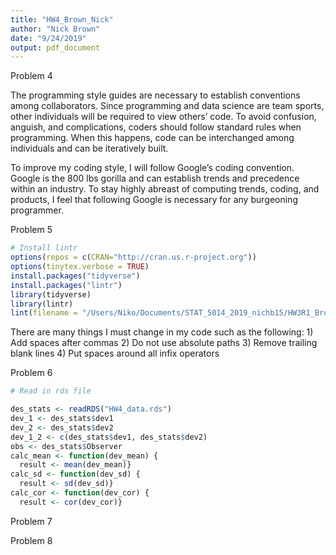 ```yaml
---
title: "HW4_Brown_Nick"
author: "Nick Brown"
date: "9/24/2019"
output: pdf_document
---
```



Problem 4

The programming style guides are necessary to establish conventions among collaborators. Since programming and data science are team sports, other individuals will be required to view others' code. To avoid confusion, anguish, and complications, coders should follow standard rules when programming. When this happens, code can be interchanged among individuals and can be iteratively built.

To improve my coding style, I will follow Google's coding convention. Google is the 800 lbs gorilla and can establish trends and precedence within an industry. To stay highly abreast of computing trends, coding, and products, I feel that following Google is necessary for any burgeoning programmer.

Problem 5

```r
# Install lintr
options(repos = c(CRAN="http://cran.us.r-project.org"))
options(tinytex.verbose = TRUE)
install.packages("tidyverse")
install.packages("lintr")
library(tidyverse)
library(lintr)
lint(filename = "/Users/Niko/Documents/STAT_5014_2019_nichb15/HW3R1_Brown.RMD")


```

There are many things I must change in my code such as the following:
1) Add spaces after commas
2) Do not use absolute paths
3) Remove trailing blank lines
4) Put spaces around all infix operators

Problem 6

```r
# Read in rds file

des_stats <- readRDS("HW4_data.rds")
dev_1 <- des_stats$dev1
dev_2 <- des_stats$dev2
dev_1_2 <- c(des_stats$dev1, des_stats$dev2)
obs <- des_stats$Observer
calc_mean <- function(dev_mean) { 
  result <- mean(dev_mean)}
calc_sd <- function(dev_sd) { 
  result <- sd(dev_sd)}
calc_cor <- function(dev_cor) { 
  result <- cor(dev_cor)}

```

Problem 7

Problem 8